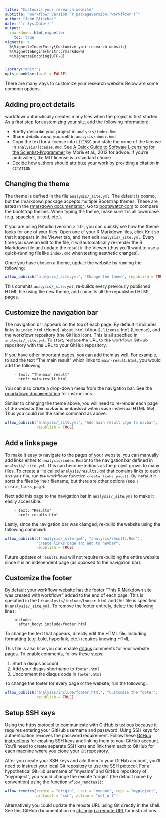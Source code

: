 ```yaml
---
title: "Customize your research website"
subtitle: "workflowr version `r packageVersion('workflowr')`"
author: "John Blischak"
date: "`r Sys.Date()`"
output:
  rmarkdown::html_vignette:
    toc: true
vignette: >
  %\VignetteIndexEntry{Customize your research website}
  %\VignetteEngine{knitr::rmarkdown}
  %\VignetteEncoding{UTF-8}
---
```


```r
library("knitr")
opts_chunk$set(eval = FALSE)
```

There are many ways to customize your research website. Below are some common
options.

## Adding project details

workflowr automatically creates many files when the project is first started. As
a first step for customizing your site, add the following information:

* Briefly describe your project in `analysis/index.Rmd`
* Share details about yourself in `analysis/about.Rmd`
* Copy the text for a license into `LICENSE` and state the name of the license in `analysis/license.Rmd`. See [A Quick Guide to Software Licensing for the Scientist-Programmer](http://journals.plos.org/ploscompbiol/article?id=10.1371/journal.pcbi.1002598) by Morin et al., 2012 for advice. If you're ambivalent, the MIT license is a standard choice
* Decide how authors should attribute your work by providing a citation in `CITATION`

## Changing the theme

The theme is defined in the file `analysis/_site.yml`. The default is cosmo, but
the rmarkdown package accepts multiple Bootstrap themes. These are listed in the
[rmarkdown documentation][rmd-themes]. Go to 
[bootswatch.com](http://bootswatch.com/) to compare the bootstrap themes. When
typing the theme, make sure it is all lowercase (e.g. spacelab, united, etc.).

If you are using RStudio (version > 1.0), you can quickly see how the theme
looks for one of your files. Open one of your R Markdown files, click Knit so
that it appears in the Viewer tab, and then edit `analysis/_site.yml`. Every time
you save an edit to the file, it will automatically re-render the R Markdown
file and update the result in the Viewer (thus you'll want to use a
quick-running file like `index.Rmd` when testing aesthetic changes).

Once you have chosen a theme, update the website by running the following:

```r
wflow_publish("analysis/_site.yml", "Change the theme", republish = TRUE)
```

This commits `analysis/_site.yml`, re-builds every previously published HTML
file using the new theme, and commits all the republished HTML pages.

[rmd-themes]: http://rmarkdown.rstudio.com/html_document_format.html#appearance_and_style

## Customize the navigation bar

The navigation bar appears on the top of each page. By default it includes links
to `index.html` (Home), `about.html` (About), `license.html` (License), and the 
workflowr repository (the GitHub icon). This is all specified in
`analysis/_site.yml`. To start, replace the URL to the workflowr GitHub
repository with the URL to your GitHub repository.

If you have other important pages, you can add them as well. For example, to add
the text "The main result" which links to `main-result.html`, you would add the
following:

```
    - text: "The main result"
      href: main-result.html
```

You can also create a drop-down menu from the navigation bar. See the [rmarkdown
documentation][navbar] for instructions.

Similar to changing the theme above, you will need to re-render each page of the
website (the navbar is embedded within each individual HTML file). Thus you
could run the same command as above:

```r
wflow_publish("analysis/_site.yml", "Add main result page to navbar",
              republish = TRUE)
```

[navbar]: http://rmarkdown.rstudio.com/rmarkdown_websites.html#site_navigation

## Add a links page

To make it easy to navigate to the pages of your website, you can manually add 
links either to `analysis/index.Rmd` or to the navigation bar defined in 
`analysis/_site.yml`. This can become tedious as the project grows to many 
files. To create a file called `analysis/results.Rmd` that contains links to 
each analysis file, run the workflowr function `create_links_page()`. By default
it sorts the files by their filename, but there are other options (see
`?create_links_page`).

Next add this page to the navigation bar in `analysis/_site.yml` to make it
easily accessible.

```
    - text: "Results"
      href: results.html
```

Lastly, since the navigation bar was changed, re-build the website using the following command:

```r
wflow_publish(c("analysis/_site.yml", "analysis/results.Rmd"),
              "Create links page and add to navbar",
              republish = TRUE)
```

Future updates of `results.Rmd` will not require re-building the entire website
since it is an independent page (as opposed to the navigation bar).

## Customize the footer

By default your workflowr website has the footer "This R Markdown site was
created with workflowr" added to the end of each page. This is specified in the
file `analysis/include/footer.html` and this file is specified in
`analysis/_site.yml`. To remove the footer entirely, delete the following lines:

```
    include:
      after_body: include/footer.html
```

To change the text that appears, directly edit the HTML file. Including
formatting (e.g. bold, hyperlink, etc.) requires knowing HTML.

This file is also how you can enable [disqus](https://disqus.com/) comments for
your website pages. To enable comments, follow these steps:

1. Start a disqus account
1. Add your disqus shortname to `footer.html`
1. Uncomment the disqus code in `footer.html`

To change the footer for every page of the website, run the following:

```r
wflow_publish("analysis/include/footer.html", "Customize the footer",
              republish = TRUE)
```

## Setup SSH keys

Using the https protocol to communicate with GitHub is tedious because it
requires entering your GitHub username and password. Using SSH keys for
authentication removes the password requirement. Follow these [GitHub
instructions][ssh] for creating SSH keys and linking them to your GitHub
account. You'll need to create separate SSH keys and link them each to GitHub
for each machine where you clone your Git repository.

After you create your SSH keys and add them to your GitHub account, you'll need
to instruct your local Git repository to use the SSH protocol. For a
hypothetical GitHub username of "myname" and GitHub repository of "myproject",
you would change the remote "origin" (the default name by convention) using the
function `wflow_remotes()`:

```r
wflow_remotes(remote = "origin", user = "myname", repo = "myproject",
              protocol = "ssh", action = "set_url")
```

Alternatively you could update the remote URL using Git directly in the shell.
See this GitHub documentation on [changing a remote URL][set-url] for
instructions.

[ssh]: https://help.github.com/articles/generating-an-ssh-key/
[set-url]: https://help.github.com/articles/changing-a-remote-s-url/
